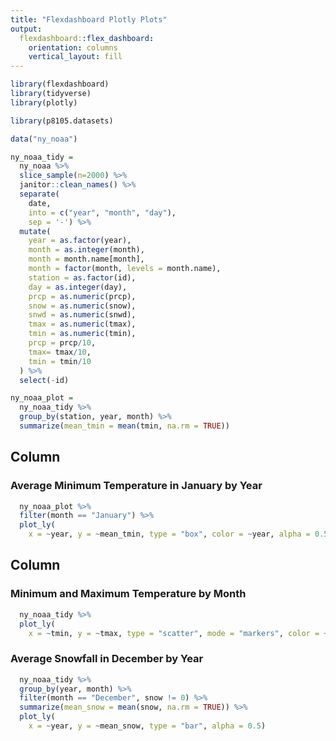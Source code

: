 ```yaml
---
title: "Flexdashboard Plotly Plots"
output: 
  flexdashboard::flex_dashboard:
    orientation: columns
    vertical_layout: fill
---
```


```r
library(flexdashboard)
library(tidyverse)
library(plotly)

library(p8105.datasets)

data("ny_noaa")

```

```r
ny_noaa_tidy = 
  ny_noaa %>% 
  slice_sample(n=2000) %>% 
  janitor::clean_names() %>% 
  separate(
    date,
    into = c("year", "month", "day"),
    sep = '-') %>% 
  mutate(
    year = as.factor(year),
    month = as.integer(month),
    month = month.name[month],
    month = factor(month, levels = month.name),
    station = as.factor(id),
    day = as.integer(day),
    prcp = as.numeric(prcp),
    snow = as.numeric(snow),
    snwd = as.numeric(snwd),
    tmax = as.numeric(tmax),
    tmin = as.numeric(tmin),
    prcp = prcp/10,
    tmax= tmax/10,
    tmin = tmin/10
  ) %>% 
  select(-id)
```

```r
ny_noaa_plot = 
  ny_noaa_tidy %>% 
  group_by(station, year, month) %>% 
  summarize(mean_tmin = mean(tmin, na.rm = TRUE))
```

## Column {data-width="650"}

### Average Minimum Temperature in January by Year

```r
  ny_noaa_plot %>% 
  filter(month == "January") %>% 
  plot_ly(
    x = ~year, y = ~mean_tmin, type = "box", color = ~year, alpha = 0.5)
```

## Column {data-width="350"}

### Minimum and Maximum Temperature by Month

```r
  ny_noaa_tidy %>% 
  plot_ly(
    x = ~tmin, y = ~tmax, type = "scatter", mode = "markers", color = ~month, alpha = 0.5)
```

### Average Snowfall in December by Year

```r
  ny_noaa_tidy %>% 
  group_by(year, month) %>% 
  filter(month == "December", snow != 0) %>% 
  summarize(mean_snow = mean(snow, na.rm = TRUE)) %>% 
  plot_ly(
    x = ~year, y = ~mean_snow, type = "bar", alpha = 0.5)
```
